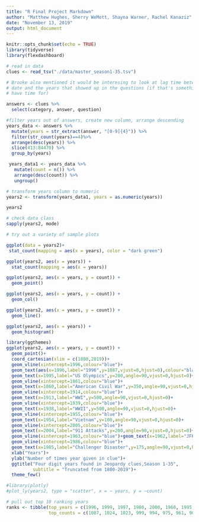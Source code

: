 ```yaml
---
title: "R Final Project Markdown"
author: "Matthew Hughes, Sherry WeMott, Shayna Warner, Rachel Kanaziz"
date: "November 13, 2019"
output: html_document
---
```


```r
knitr::opts_chunk$set(echo = TRUE)
library(tidyverse)
library(flexdashboard)
```

```r
# read in data
clues <- read_tsv("./data/master_season1-35.tsv")
```


```r

# Brooke also mentioned it would be interesing to look at lag time between air  
# date and the years that showed up in the questions (if that's something we 
# have time for)

answers <- clues %>% 
  select(category, answer, question)

#filter years out of answers, create new column, arrange descending
years_data <- answers %>% 
  mutate(years = str_extract(answer, "[0-9]{4}")) %>%
  filter(str_count(years)==4)%>% 
  arrange(desc(years)) %>% 
  slice(413:84470) %>% 
  group_by(years) 

 years_data1 <- years_data %>% 
   mutate(count = n()) %>% 
   arrange(desc(count)) %>% 
   ungroup()


```


```r
# transform years column to numeric
years2 <- transform(years_data1, years = as.numeric(years))

years2

# check data class
sapply(years2, mode)

```


```r
# try out a variety of sample plots 

ggplot(data = years2)+
 stat_count(mapping = aes(x = years), color = "dark green")

ggplot(years2, aes(x = years)) +
  stat_count(mapping = aes(x = years))

ggplot(years2, aes(x = years, y = count)) +
  geom_point()

ggplot(years2, aes(x = years, y = count)) +
  geom_col()

ggplot(years2, aes(x = years, y = count)) +
  geom_line()

ggplot(years2, aes(x = years)) +
  geom_histogram()

library(ggthemes)
ggplot(years2, aes(x = years, y = count)) +
  geom_point()+
  coord_cartesian(xlim = c(1800,2019))+
  geom_vline(xintercept=1996,colour="blue")+
  geom_text(aes(x=1996,label="1996",y=1087,vjust=0,hjust=0),colour="black",text=element_text(size=11))+
  geom_text(x=1995,label="US Olympics",y=200,angle=90,vjust=0,hjust=0)+
  geom_vline(xintercept=1861,colour="blue")+
  geom_text(x=1860,label="American Civil War",y=350,angle=90,vjust=0,hjust=0)+
  geom_vline(xintercept=1914,colour="blue")+
  geom_text(x=1913,label="WWI",y=500,angle=90,vjust=0,hjust=0)+
  geom_vline(xintercept=1939,colour="blue")+
  geom_text(x=1938,label="WWII",y=500,angle=90,vjust=0,hjust=0)+
  geom_vline(xintercept=1955,colour="blue")+
  geom_text(x=1954,label="Vietnam",y=100,angle=90,vjust=0,hjust=0)+
  geom_vline(xintercept=2005,colour="blue")+
  geom_text(x=2004,label="911 Attacks",y=200,angle=90,vjust=0,hjust=0)+
  geom_vline(xintercept=1963,colour="blue")+geom_text(x=1962,label="JFK Assassination",y=100,angle=90,vjust=0,hjust=0)+
  geom_vline(xintercept=1986,colour="blue")+
  geom_text(x=1985,label="Challenger Disaster",y=175,angle=90,vjust=0,hjust=0)+
  xlab("Years")+
  ylab("Number of times year given in clue")+
  ggtitle("Four digit years found in Jeopardy clues,Season 1-35",
          subtitle = "Truncated from 1800-2019")+
  theme_few()

#library(plotly)
#plot_ly(years2, type = "scatter", x = ~ years, y = ~count)


```  



```r
# pull out top 10 ranking years
ranks <- tibble(top_years = c(1996, 1999, 1997, 1980, 2000, 1960, 1995, 1990, 1998, 1970), 
                top_counts = c(1087, 1024, 1023, 999, 994, 975, 961, 906, 891, 868))

```




